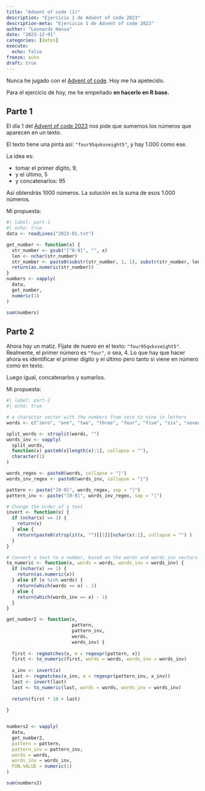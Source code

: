 ```yaml
---
title: "Advent of code (1)"
description: "Ejercicio 1 de Advent of code 2023"
description-meta: "Ejercicio 1 de Advent of code 2023"
author: "Leonardo Hansa"
date: "2023-12-01"
categories: [datos]
execute: 
  echo: false
freeze: auto
draft: true
---
```


Nunca he jugado con el [Advent of code](https://adventofcode.com/). Hoy me ha apetecido. 

Para el ejercicio de hoy, me he empeñado **en hacerlo en R base.**

## Parte 1

El día 1 del [Advent of code 2023](https://adventofcode.com/2023) nos pide que sumemos los números que aparecen en un texto.

El texto tiene una pinta así: `"four95qvkvveight5"`, y hay 1.000 como ese. 

La idea es: 

- tomar el primer dígito, 9, 
- y el último, 5
- y concatenarlos: 95

Así obtendrás 1000 números. La solución es la suma de esos 1.000 números.

Mi propuesta:

```r
#| label: part-1
#| echo: true
data <- readLines("2023-01.txt")

get_number <- function(x) {
  str_number <- gsub("[^0-9]", "", x)
  len <- nchar(str_number)
  str_number <- paste0(substr(str_number, 1, 1), substr(str_number, len, len))
  return(as.numeric(str_number))
}
numbers <- vapply(
  data, 
  get_number,
  numeric(1)
)

sum(numbers)

```

## Parte 2

Ahora hay un matiz. Fíjate de nuevo en el texto: `"four95qvkvveight5"`. Realmente, el primer número es `"four"`, o sea, 4. Lo que hay que hacer ahora es identificar el primer dígito y el último pero tanto si viene en número como en texto. 

Luego igual, concatenarlos y sumarlos.

Mi propuesta: 

```r
#| label: part-2
#| echo: true

# a character vector with the numbers from zero to nine in letters
words <- c("zero", "one", "two", "three", "four", "five", "six", "seven", "eight", "nine")

split_words <- strsplit(words, "")
words_inv <- vapply(
  split_words, 
  function(x) paste0(x[length(x):1], collapse = ""), 
  character(1)
)

words_regex <- paste0(words, collapse = "|")
words_inv_regex <- paste0(words_inv, collapse = "|")

pattern <- paste("[0-9]", words_regex, sep = "|")
pattern_inv <- paste("[0-9]", words_inv_regex, sep = "|")

# Change the order of a text
invert <- function(x) {
  if (nchar(x) == 1) {
    return(x)
  } else {
    return(paste0(strsplit(x, "")[[1]][nchar(x):1], collapse = "") )
  }
}

# Convert a text to a number, based on the words and words_inv vectors
to_numeric <- function(x, words = words, words_inv = words_inv) {
  if (nchar(x) == 1) {
    return(as.numeric(x))
  } else if (x %in% words) {
    return(which(words == x) - 1)
  } else {
    return(which(words_inv == x) - 1)
  }
}

get_number2 <- function(x, 
                        pattern, 
                        pattern_inv,
                        words, 
                        words_inv) {
  
  first <- regmatches(x, m = regexpr(pattern, x))
  first <- to_numeric(first, words = words, words_inv = words_inv)
  
  x_inv <- invert(x)
  last <- regmatches(x_inv, m = regexpr(pattern_inv, x_inv))
  last <- invert(last)
  last <- to_numeric(last, words = words, words_inv = words_inv)
  
  return(first * 10 + last)
  
}


numbers2 <- vapply(
  data, 
  get_number2,
  pattern = pattern,
  pattern_inv = pattern_inv,
  words = words, 
  words_inv = words_inv,
  FUN.VALUE = numeric(1)
)

sum(numbers2)

```

